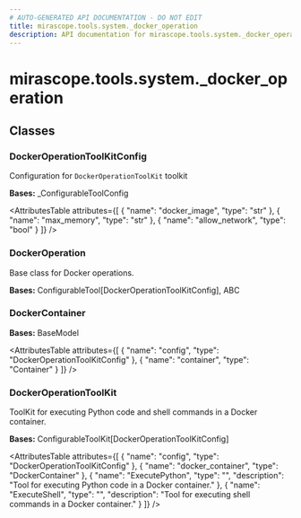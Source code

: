 ```yaml
---
# AUTO-GENERATED API DOCUMENTATION - DO NOT EDIT
title: mirascope.tools.system._docker_operation
description: API documentation for mirascope.tools.system._docker_operation
---
```


# mirascope.tools.system._docker_operation

<ApiType type="Module" />

## Classes

### DockerOperationToolKitConfig

<ApiType type="Class" />

Configuration for `DockerOperationToolKit` toolkit

**Bases:** _ConfigurableToolConfig

<AttributesTable
  attributes={[
  {
    "name": "docker_image",
    "type": "str"
  },
  {
    "name": "max_memory",
    "type": "str"
  },
  {
    "name": "allow_network",
    "type": "bool"
  }
]}
/>


### DockerOperation

<ApiType type="Class" />

Base class for Docker operations.

**Bases:** ConfigurableTool[DockerOperationToolKitConfig], ABC


### DockerContainer

<ApiType type="Class" />

**Bases:** BaseModel

<AttributesTable
  attributes={[
  {
    "name": "config",
    "type": "DockerOperationToolKitConfig"
  },
  {
    "name": "container",
    "type": "Container"
  }
]}
/>


### DockerOperationToolKit

<ApiType type="Class" />

ToolKit for executing Python code and shell commands in a Docker container.

**Bases:** ConfigurableToolKit[DockerOperationToolKitConfig]

<AttributesTable
  attributes={[
  {
    "name": "config",
    "type": "DockerOperationToolKitConfig"
  },
  {
    "name": "docker_container",
    "type": "DockerContainer"
  },
  {
    "name": "ExecutePython",
    "type": "",
    "description": "Tool for executing Python code in a Docker container."
  },
  {
    "name": "ExecuteShell",
    "type": "",
    "description": "Tool for executing shell commands in a Docker container."
  }
]}
/>




